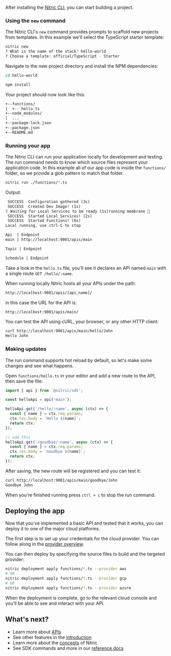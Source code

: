 After installing the [Nitric CLI](/docs/installation), you can start building a project.

### Using the `new` command

The Nitric CLI's `new` command provides prompts to scaffold new projects from templates. In this example we'll select the TypeScript starter template:

```bash
nitric new
? What is the name of the stack? hello-world
? Choose a template: official/TypeScript - Starter
```

Navigate to the new project directory and install the NPM dependencies:

```bash
cd hello-world

npm install
```

Your project should now look like this:

```txt
+--functions/
|  +-- hello.ts
+--node_modules/
|  ...
+--package-lock.json
+--package.json
+--README.md
```

### Running your app

The Nitric CLI can run your application locally for development and testing. The run command needs to know which source files represent your application code. In this example all of our app code is inside the `functions/` folder, so we provide a glob pattern to match that folder.

```bash
nitric run ./functions/*.ts
```

Output:

```txt
 SUCCESS  Configuration gathered (3s)
 SUCCESS  Created Dev Image! (1s)
⠯ Waiting for Local Services to be ready (1s)running membrane 🚀
 SUCCESS  Started Local Services! (2s)
 SUCCESS  Started Functions! (0s)
Local running, use ctrl-C to stop

Api  | Endpoint
main | http://localhost:9001/apis/main

Topic | Endpoint

Schedule | Endpoint
```

Take a look in the `hello.ts` file, you'll see it declares an API named `main` with a single route `GET /hello/:name`.

When running locally Nitric hosts all your APIs under the path:

```txt
http://localhost:9001/apis/[api_name]/
```

in this case the URL for the API is:

```txt
http://localhost:9001/apis/main/
```

You can test the API using cURL, your browser, or any other HTTP client:

```bash
curl http://localhost:9001/apis/main/hello/John
Hello John
```

### Making updates

The run command supports hot reload by default, so let's make some changes and see what happens.

Open `functions/hello.ts` in your editor and add a new route to the API, then save the file:

```typescript
import { api } from '@nitric/sdk';

const helloApi = api('main');

helloApi.get('/hello/:name', async (ctx) => {
  const { name } = ctx.req.params;
  ctx.res.body = `Hello ${name}`;
  return ctx;
});

// add this
helloApi.get('/goodbye/:name', async (ctx) => {
  const { name } = ctx.req.params;
  ctx.res.body = `Goodbye ${name}`;
  return ctx;
});
```

After saving, the new route will be registered and you can test it:

```bash
curl http://localhost:9001/apis/main/goodbye/John
Goodbye John
```

When you're finished running press `ctrl + c` to stop the run command.

## Deploying the app

Now that you've implemented a basic API and tested that it works, you can deploy it to one of the major cloud platforms.

The first step is to set up your credentials for the cloud provider. You can follow along in the [provider overview](/docs/reference/aws).

You can then deploy by specifying the source files to build and the targeted provider:

```bash
nitric deployment apply functions/*.ts --provider aws
# OR
nitric deployment apply functions/*.ts --provider gcp
# OR
nitric deployment apply functions/*.ts --provider azure
```

When the deployment is complete, go to the relevant cloud console and you'll be able to see and interact with your API.

## What's next?

- Learn more about [APIs](/docs/apis)
- See other features in the [introduction](/docs)
- Learn more about the [concepts](/docs/concepts) of Nitric
- See SDK commands and more in our [reference docs](/docs/reference)
